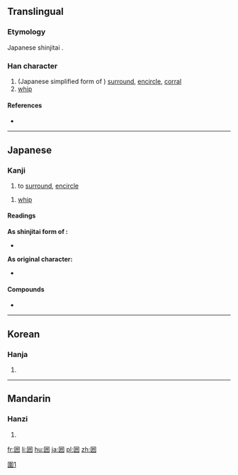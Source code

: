 {{also|圍|围}}
==Translingual==
{{ja-forms|囲|[[围]]|[[圍]]}}
===Etymology===
Japanese shinjitai {{Han simp|圍|f=韋|t=井}}.

===Han character===
{{Han char|rn=31|rad=囗|as=04|sn=7|four=|canj=田廿廿 (WTT)|ids=⿴[[囗]][[井]]}}

# (Japanese simplified form of {{term|圍|lang=mul|sc=Hani}}) [[surround]], [[encircle]], [[corral]]
# [[whip]]

====References====
* {{Han ref|kx=0217.251|dkj=04722|dj=0445.050|hdz=10714.010|uh=56F2|ud=22258}}

----

==Japanese==

===Kanji===
{{ja-kanji|grade=4|rs=囗04|style=s|kyu=圍}}

# to [[surround]], [[encircle]]

{{ja-kanji|grade=9|rs=囗04}}

# [[whip]]

====Readings====
'''As shinjitai form of {{Jpan|圍}}:'''
* {{ja-readings
|goon=[[え]] (e) < [[ゑ]] (we) {{qualifier|non-[[w:Jōyō kanji|Jōyō]] reading}}
|kanon=[[い]] (i) < [[ゐ]] (wi)
|kun=[[かこむ]] ([[囲む]], kakomu), [[かこい]] ([[囲い]], kakoi), [[かこう]] ([[囲う]], kakou)}}

'''As original character:'''
* {{ja-readings
|on=[[とう]] (tō)
|kun=[[むち]] (muchi)}}

====Compounds====
* {{l|ja|囲碁}}

----

==Korean==

===Hanja===
{{ko-hanja|hangeul=위|rv=wi|mr=wi}}

# {{defn|lang=ko|sort=囗04}}

----

==Mandarin==

===Hanzi===
{{cmn-hanzi|pin=[[tōng]] ([[tong1]]), [[wéi]] ([[wei2]])|wg=t'ung<sup>1</sup>, wei<sup>2</sup>}}

# {{defn|lang=cmn|sort=囗04}}

[[Category:CJKV characters simplified differently in Japan and China|圍1]]

[[fr:囲]]
[[li:囲]]
[[hu:囲]]
[[ja:囲]]
[[pl:囲]]
[[zh:囲]]